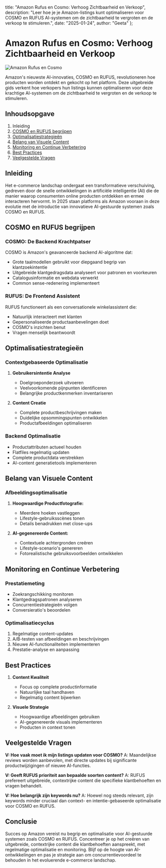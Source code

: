   title: "Amazon Rufus en Cosmo: Verhoog Zichtbaarheid en Verkoop",
  description: "Leer hoe je je Amazon-listings kunt optimaliseren voor COSMO en RUFUS AI-systemen om de zichtbaarheid te vergroten en de verkoop te stimuleren.",
  date: "2025-01-24",
  author: "Geeta"
};

# Amazon Rufus en Cosmo: Verhoog Zichtbaarheid en Verkoop

![Amazon Rufus en Cosmo](/images/blog/amazon-rufus-and-cosmo.jpeg)

Amazon's nieuwste AI-innovaties, COSMO en RUFUS, revolutioneren hoe producten worden ontdekt en gekocht op het platform. Deze uitgebreide gids verkent hoe verkopers hun listings kunnen optimaliseren voor deze krachtige AI-systemen om de zichtbaarheid te vergroten en de verkoop te stimuleren.

## Inhoudsopgave

1. Inleiding
2. [COSMO en RUFUS begrijpen](#cosmo-en-rufus-begrijpen)
3. [Optimalisatiestrategieën](#optimalisatiestrategieën)
4. [Belang van Visuele Content](#belang-van-visuele-content)
5. [Monitoring en Continue Verbetering](#monitoring-en-continue-verbetering)
6. [Best Practices](#best-practices)
7. [Veelgestelde Vragen](#veelgestelde-vragen)

## Inleiding

Het e-commerce landschap ondergaat een transformatieve verschuiving, gedreven door de snelle ontwikkelingen in artificiële intelligentie (AI) die de manier waarop consumenten online producten ontdekken en ermee interacteren hervormt. In 2025 staan platforms als Amazon vooraan in deze evolutie met de introductie van innovatieve AI-gestuurde systemen zoals COSMO en RUFUS.

## COSMO en RUFUS begrijpen

### COSMO: De Backend Krachtpatser
COSMO is Amazon's geavanceerde backend AI-algoritme dat:
- Grote taalmodellen gebruikt voor diepgaand begrip van klantzoekintentie
- Uitgebreide klantgedragsdata analyseert voor patronen en voorkeuren
- Catalogusinformatie en webdata verwerkt
- Common sense-redenering implementeert

### RUFUS: De Frontend Assistent
RUFUS functioneert als een conversationele winkelassistent die:
- Natuurlijk interacteert met klanten
- Gepersonaliseerde productaanbevelingen doet
- COSMO's inzichten benut
- Vragen menselijk beantwoordt

## Optimalisatiestrategieën

### Contextgebaseerde Optimalisatie
1. **Gebruikersintentie Analyse**
   - Doelgroeponderzoek uitvoeren
   - Veelvoorkomende pijnpunten identificeren
   - Belangrijke productkenmerken inventariseren

2. **Content Creatie**
   - Complete productbeschrijvingen maken
   - Duidelijke opsommingspunten ontwikkelen
   - Productafbeeldingen optimaliseren

### Backend Optimalisatie
- Productattributen actueel houden
- Flatfiles regelmatig updaten
- Complete productdata verstrekken
- AI-content generatietools implementeren

## Belang van Visuele Content

### Afbeeldingsoptimalisatie
1. **Hoogwaardige Productfotografie:**
   - Meerdere hoeken vastleggen
   - Lifestyle-gebruiksscènes tonen
   - Details benadrukken met close-ups

2. **AI-gegenereerde Content:**
   - Contextuele achtergronden creëren
   - Lifestyle-scenario's genereren
   - Fotorealistische gebruiksvoorbeelden ontwikkelen

## Monitoring en Continue Verbetering

### Prestatiemeting
- Zoekrangschikking monitoren
- Klantgedragspatronen analyseren
- Concurrentiestrategieën volgen
- Conversieratio's beoordelen

### Optimalisatiecyclus
1. Regelmatige content-updates
2. A/B-testen van afbeeldingen en beschrijvingen
3. Nieuwe AI-functionaliteiten implementeren
4. Prestatie-analyse en aanpassing

## Best Practices

1. **Content Kwaliteit**
   - Focus op complete productinformatie
   - Natuurlijke taal handhaven
   - Regelmatig content bijwerken

2. **Visuele Strategie**
   - Hoogwaardige afbeeldingen gebruiken
   - AI-gegenereerde visuals implementeren
   - Producten in context tonen

## Veelgestelde Vragen

**V: Hoe vaak moet ik mijn listings updaten voor COSMO?**
A: Maandelijkse reviews worden aanbevolen, met directe updates bij significante productwijzigingen of nieuwe AI-functies.

**V: Geeft RUFUS prioriteit aan bepaalde soorten content?**
A: RUFUS prefereert uitgebreide, contextrijke content die specifieke klantbehoeften en vragen behandelt.

**V: Hoe belangrijk zijn keywords nu?**
A: Hoewel nog steeds relevant, zijn keywords minder cruciaal dan context- en intentie-gebaseerde optimalisatie voor COSMO en RUFUS.

## Conclusie

Succes op Amazon vereist nu begrip en optimalisatie voor AI-gestuurde systemen zoals COSMO en RUFUS. Concentreer je op het creëren van uitgebreide, contextrijke content die klantbehoeften aanspreekt, met regelmatige optimalisatie en monitoring. Blijf op de hoogte van AI-ontwikkelingen en pas je strategie aan om concurrentievoordeel te behouden in het evoluerende e-commerce landschap.
